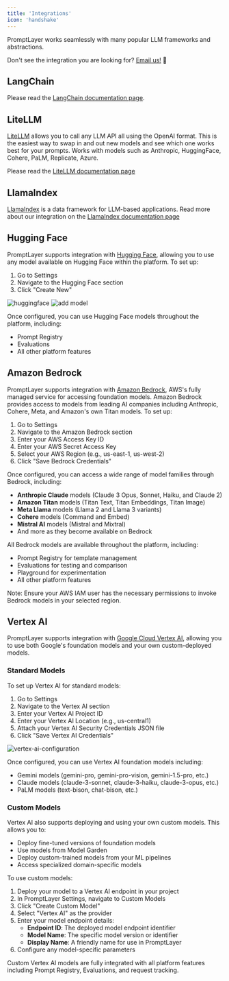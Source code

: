 ```yaml
---
title: 'Integrations'
icon: 'handshake'
---
```


PromptLayer works seamlessly with many popular LLM frameworks and abstractions.

Don't see the integration you are looking for? [Email us!](mailto:hello@promptlayer.com) 👋

## LangChain

Please read the [LangChain documentation page](/languages/langchain).

## LiteLLM

[LiteLLM](https://github.com/BerriAI/litellm) allows you to call any LLM API all using the OpenAI format. This is the easiest way to swap in and out new models and see which one works best for your prompts. Works with models such as Anthropic, HuggingFace, Cohere, PaLM, Replicate, Azure.

Please read the [LiteLLM documentation page](https://docs.litellm.ai/docs/observability/promptlayer_integration)

## LlamaIndex 

[LlamaIndex](https://www.llamaindex.ai/) is a data framework for LLM-based applications. Read more about our integration on the [LlamaIndex documentation page](https://docs.llamaindex.ai/en/stable/module_guides/observability/observability.html#promptlayer)

## Hugging Face

PromptLayer supports integration with [Hugging Face](https://huggingface.co/models), allowing you to use any model available on Hugging Face within the platform. To set up:

1. Go to Settings
2. Navigate to the Hugging Face section
3. Click "Create New"

![huggingface](../images/huggingface.png)
![add model](../images/huggingface-add-model.png)

Once configured, you can use Hugging Face models throughout the platform, including:

- Prompt Registry
- Evaluations
- All other platform features

## Amazon Bedrock

PromptLayer supports integration with [Amazon Bedrock](https://aws.amazon.com/bedrock/), AWS's fully managed service for accessing foundation models. Amazon Bedrock provides access to models from leading AI companies including Anthropic, Cohere, Meta, and Amazon's own Titan models. To set up:

1. Go to Settings
2. Navigate to the Amazon Bedrock section
3. Enter your AWS Access Key ID
4. Enter your AWS Secret Access Key
5. Select your AWS Region (e.g., us-east-1, us-west-2)
6. Click "Save Bedrock Credentials"

Once configured, you can access a wide range of model families through Bedrock, including:

- **Anthropic Claude** models (Claude 3 Opus, Sonnet, Haiku, and Claude 2)
- **Amazon Titan** models (Titan Text, Titan Embeddings, Titan Image)
- **Meta Llama** models (Llama 2 and Llama 3 variants)
- **Cohere** models (Command and Embed)
- **Mistral AI** models (Mistral and Mixtral)
- And more as they become available on Bedrock

All Bedrock models are available throughout the platform, including:
- Prompt Registry for template management
- Evaluations for testing and comparison
- Playground for experimentation
- All other platform features

Note: Ensure your AWS IAM user has the necessary permissions to invoke Bedrock models in your selected region.

## Vertex AI

PromptLayer supports integration with [Google Cloud Vertex AI](https://cloud.google.com/vertex-ai), allowing you to use both Google's foundation models and your own custom-deployed models. 

### Standard Models

To set up Vertex AI for standard models:

1. Go to Settings
2. Navigate to the Vertex AI section
3. Enter your Vertex AI Project ID
4. Enter your Vertex AI Location (e.g., us-central1)
5. Attach your Vertex AI Security Credentials JSON file
6. Click "Save Vertex AI Credentials"

![vertex-ai-configuration](../images/vertex-ai-configuration.png)

Once configured, you can use Vertex AI foundation models including:

- Gemini models (gemini-pro, gemini-pro-vision, gemini-1.5-pro, etc.)
- Claude models (claude-3-sonnet, claude-3-haiku, claude-3-opus, etc.)
- PaLM models (text-bison, chat-bison, etc.)

### Custom Models

Vertex AI also supports deploying and using your own custom models. This allows you to:

- Deploy fine-tuned versions of foundation models
- Use models from Model Garden
- Deploy custom-trained models from your ML pipelines
- Access specialized domain-specific models

To use custom models:

1. Deploy your model to a Vertex AI endpoint in your project
2. In PromptLayer Settings, navigate to Custom Models
3. Click "Create Custom Model"
4. Select "Vertex AI" as the provider
5. Enter your model endpoint details:
   - **Endpoint ID**: The deployed model endpoint identifier
   - **Model Name**: The specific model version or identifier
   - **Display Name**: A friendly name for use in PromptLayer
6. Configure any model-specific parameters

Custom Vertex AI models are fully integrated with all platform features including Prompt Registry, Evaluations, and request tracking.


